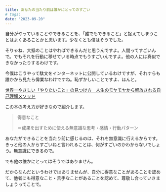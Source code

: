 ```yaml
---
title: あなたの当たり前は誰かにとってのすごい
# tags:
date: "2023-09-20"
---
```


自分がやっていることやできることを、「誰でもできること」と捉えてしまうことはよくあることかと思います。少なくとも僕はそうでした。

そりゃね、大抵のことはやればできるんだと思うんですよ。人間ってすごいんで。でもそれを行動に移せている時点でもうすごいんですよ。他の人には真似できなかったりするわけです。

今僕はこうやって駄文をインターネットに公開しているわけですが、それすらも誰かから見たら偉業なわけですね。恥ずかしいことですよ、ほんと。

[世界一やさしい「やりたいこと」の見つけ方　人生のモヤモヤから解放される自己理解メソッド](https://amzn.to/49dJ5Rp)

この本の考え方が好きなので紹介します。

> 得意なこと
>
> ＝成果を出すために使える無意識な思考・感情・行動パターン

あなたができることを当たり前に感じるのは、それを無意識に行えるからです。きっと他の人からすごいねと言われることは、何がすごいのかわからないでしょう。無意識にできるので。

でも他の誰かにとってはそうではありません。

だからなんだというわけではありませんが、自分に得意なことがあることを認めて、他者にも得意なこと・苦手なことがあることを認めて、尊敬し合っていきましょうってことで。
